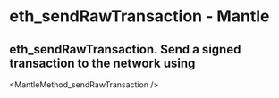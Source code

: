 # eth_sendRawTransaction  - Mantle

## eth_sendRawTransaction. Send a signed transaction to the network using


<MantleMethod_sendRawTransaction />

